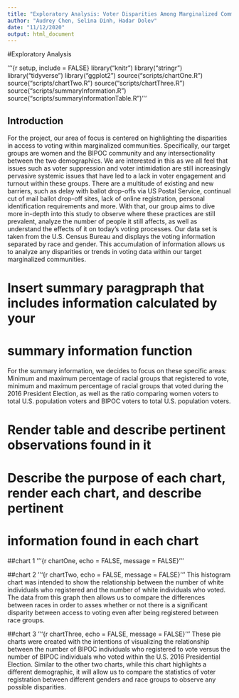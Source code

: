 ```yaml
---
title: "Exploratory Analysis: Voter Disparities Among Marginalized Communities"
author: "Audrey Chen, Selina Dinh, Hadar Dolev"
date: "11/12/2020"
output: html_document
---
```

#Exploratory Analysis

'''{r setup, include = FALSE}
library("knitr")
library("stringr")
library("tidyverse")
library("ggplot2")
source("scripts/chartOne.R")
source("scripts/chartTwo.R")
source("scripts/chartThree.R")
source("scripts/summaryInformation.R")
source("scripts/summaryInformationTable.R")
'''

## Introduction
For the project, our area of focus is centered on highlighting the disparities
in access to voting within marginalized communities. Specifically, our target 
groups are women and the BIPOC community and any intersectionality between the
two demographics. We are interested in this as we all feel that issues such as
voter suppression and voter intimidation are still increasingly pervasive 
systemic issues that have led to a lack in voter engagement and turnout within
these groups. There are a multitude of existing and new barriers, such as 
delay with ballot drop-offs via US Postal Service, continual cut of mail 
ballot drop-off sites, lack of online registration, personal identification 
requirements and more. With that, our group aims to dive more in-depth into 
this study to observe where these practices are still prevalent, analyze the 
number of people it still affects, as well as understand the effects of it on 
today’s voting processes. Our data set is taken from the U.S. Census Bureau 
and displays the voting information separated by race and gender. This 
accumulation of information allows us to analyze any disparities or trends 
in voting data within our target marginalized communities.

# Insert summary paragpraph that includes information calculated by your
# summary information function 
For the summary information, we decides to focus on these specific areas: 
Minimum and maximum percentage of racial groups that registered to vote,
minimum and maximum percentage of racial groups that voted during the 2016 
President Election, as well as the ratio comparing women voters to total U.S.
population voters and BIPOC voters to total U.S. population voters. 

# Render table and describe pertinent observations found in it 


# Describe the purpose of each chart, render each chart, and describe pertinent
# information found in each chart 

##chart 1
'''{r chartOne, echo = FALSE, message =  FALSE}
'''

##chart 2
'''{r chartTwo, echo = FALSE, message =  FALSE}
'''
This histogram chart was intended to show the relationship between the number 
of white individuals who registered and the number of white individuals who 
voted. The data from this graph then allows us to compare the differences 
between races in order to asses whether or not there is a significant disparity
between access to voting even after being registered between race groups.

##chart 3
'''{r chartThree, echo = FALSE, message =  FALSE}
'''
These pie charts were created with the intentions of visualizing the relationship
between the number of BIPOC individuals who registered to vote versus the
number of BIPOC individuals who voted within the U.S. 2016 Presidential 
Election. Similar to the other two charts, while this chart highlights a
different demographic, it will allow us to compare the statistics 
of voter registration between different genders and race groups to observe any
possible disparities. 
